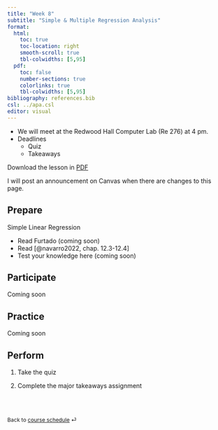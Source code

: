 ```yaml
---
title: "Week 8"
subtitle: "Simple & Multiple Regression Analysis"
format: 
  html:
    toc: true
    toc-location: right
    smooth-scroll: true
    tbl-colwidths: [5,95]
  pdf:
    toc: false
    number-sections: true
    colorlinks: true
    tbl-colwidths: [5,95]
bibliography: references.bib
csl: ../apa.csl
editor: visual
---
```


::: callout-important
-   We will meet at the Redwood Hall Computer Lab (Re 276) at 4 pm.
-   Deadlines
    -   Quiz
    -   Takeaways

Download the lesson in [PDF](week-8.pdf)
:::

::: callout-note
I will post an announcement on Canvas when there are changes to this page.
:::

## Prepare

Simple Linear Regression

-   Read Furtado (coming soon)
-   Read [@navarro2022, chap. 12.3-12.4]
-   Test your knowledge here (coming soon)

## Participate

Coming soon

## Practice

Coming soon

## Perform

1.  Take the quiz

2.  Complete the major takeaways assignment

<br><br>

::: {style="font-size: 0.875em;"}
Back to [course schedule](/ "Course schedule") ⏎
:::
